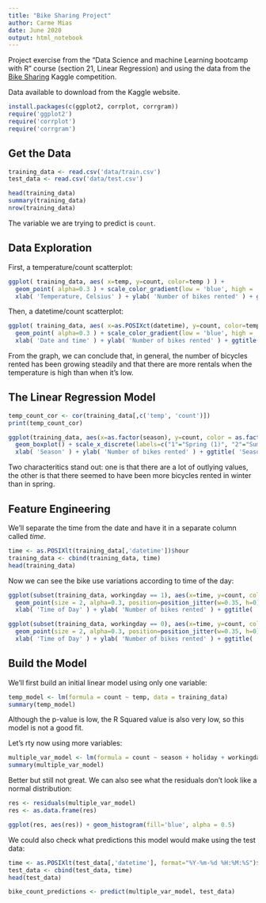 ```yaml
---
title: "Bike Sharing Project"
author: Carme Mias
date: June 2020
output: html_notebook
---
```


Project exercise from the "Data Science and machine Learning bootcamp with R" course (section 21, Linear Regression) and using the data from the [Bike Sharing](https://www.kaggle.com/c/bike-sharing-demand/overview) Kaggle competition.

Data available to download from the Kaggle website.

```r
install.packages(c(ggplot2, corrplot, corrgram))
require('ggplot2')
require('corrplot')
require('corrgram')
```

## Get the Data

```r
training_data <- read.csv('data/train.csv')
test_data <- read.csv('data/test.csv')

head(training_data)
summary(training_data)
nrow(training_data)
```

The variable we are trying to predict is `count`.

## Data Exploration

First, a temperature/count scatterplot:

```r
ggplot( training_data, aes( x=temp, y=count, color=temp ) ) + 
  geom_point( alpha=0.3 ) + scale_color_gradient(low = 'blue', high = 'orange')  +
  xlab( 'Temperature, Celsius' ) + ylab( 'Number of bikes rented' ) + ggtitle( 'Temperature/Count scatterplot' )
```

Then, a datetime/count scatterplot:

```r
ggplot( training_data, aes( x=as.POSIXct(datetime), y=count, color=temp ) ) + 
  geom_point( alpha=0.3 ) + scale_color_gradient(low = 'blue', high = 'orange')  +
  xlab( 'Date and time' ) + ylab( 'Number of bikes rented' ) + ggtitle( 'Datetime/Count scatterplot' )
```
From the graph, we can conclude that, in general, the number of bicycles rented has been growing steadily and that there are more rentals when the temperature is high than when it's low.

## The Linear Regression Model

```r
temp_count_cor <- cor(training_data[,c('temp', 'count')])
print(temp_count_cor)
```

```r
ggplot(training_data, aes(x=as.factor(season), y=count, color = as.factor(season))) +
  geom_boxplot() + scale_x_discrete(labels=c("1"="Spring (1)", "2"="Summer (2)", "3"="Autumn (3)", "4"="Winter (4)")) +
  xlab( 'Season' ) + ylab( 'Number of bikes rented' ) + ggtitle( 'Season/Count boxplot' )
```

Two characteritics stand out: one is that there are a lot of outlying values, the other is that there seemed to have been more bicycles rented in winter than in spring.

## Feature Engineering

We'll separate the time from the date and have it in a separate column called *time*.

```r
time <- as.POSIXlt(training_data[,'datetime'])$hour
training_data <- cbind(training_data, time)
head(training_data)
```

Now we can see the bike use variations according to time of the day:

```r
ggplot(subset(training_data, workingday == 1), aes(x=time, y=count, color=temp)) + 
  geom_point(size = 2, alpha=0.3, position=position_jitter(w=0.35, h=0)) + scale_color_gradient(low = 'blue', high = 'orange')  +
  xlab( 'Time of Day' ) + ylab( 'Number of bikes rented' ) + ggtitle( 'Time of Day/Count on Working Days' )
```

```r
ggplot(subset(training_data, workingday == 0), aes(x=time, y=count, color=temp)) + 
  geom_point(size = 2, alpha=0.3, position=position_jitter(w=0.35, h=0)) + scale_color_gradient(low = 'blue', high = 'orange')  +
  xlab( 'Time of Day' ) + ylab( 'Number of bikes rented' ) + ggtitle( 'Time of Day/Count on Non-Working Days' )
```

## Build the Model

We'll first build an initial linear model using only one variable:

```r
temp_model <- lm(formula = count ~ temp, data = training_data)
summary(temp_model)
```
Although the p-value is low, the R Squared value is also very low, so this model is not a good fit.

Let's rty now using more variables:

```r
multiple_var_model <- lm(formula = count ~ season + holiday + workingday + weather + temp + humidity + windspeed + time , data = training_data)
summary(multiple_var_model)
```

Better but still not great. We can also see what the residuals don't look like a normal distribution:

```r
res <- residuals(multiple_var_model)
res <- as.data.frame(res)

ggplot(res, aes(res)) + geom_histogram(fill='blue', alpha = 0.5)
```

We could also check what predictions this model would make using the test data:

```r
time <- as.POSIXlt(test_data[,'datetime'], format="%Y-%m-%d %H:%M:%S")$hour
test_data <- cbind(test_data, time)
head(test_data)
```

```r
bike_count_predictions <- predict(multiple_var_model, test_data)
```
